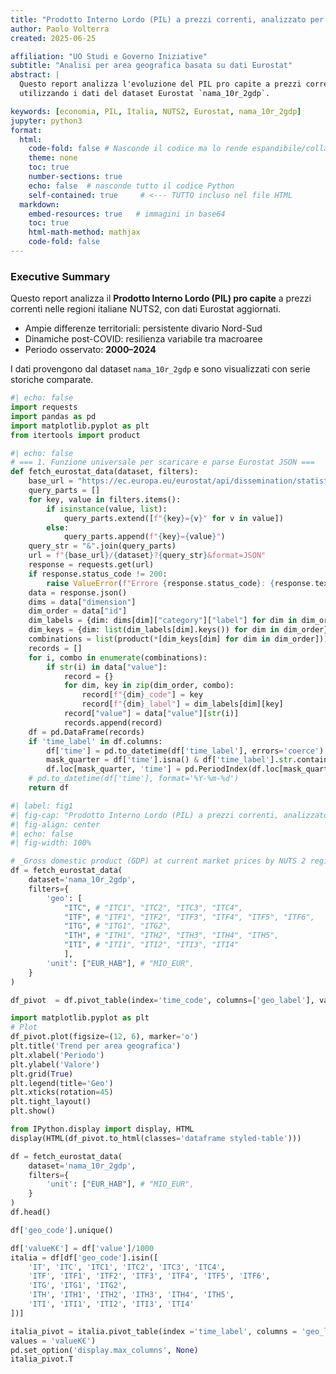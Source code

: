 ```yaml
---
title: "Prodotto Interno Lordo (PIL) a prezzi correnti, analizzato per regioni NUTS2"
author: Paolo Volterra
created: 2025-06-25

affiliation: "UO Studi e Governo Iniziative"
subtitle: "Analisi per area geografica basata su dati Eurostat"
abstract: |
  Questo report analizza l'evoluzione del PIL pro capite a prezzi correnti nelle regioni italiane NUTS2,
  utilizzando i dati del dataset Eurostat `nama_10r_2gdp`.

keywords: [economia, PIL, Italia, NUTS2, Eurostat, nama_10r_2gdp]
jupyter: python3
format:
  html:
    code-fold: false # Nasconde il codice ma lo rende espandibile/collassabile 
    theme: none
    toc: true
    number-sections: true
    echo: false  # nasconde tutto il codice Python
    self-contained: true     # <--- TUTTO incluso nel file HTML
  markdown:
    embed-resources: true   # immagini in base64
    toc: true
    html-math-method: mathjax
    code-fold: false
---
```


::: {.callout-summary}
### Executive Summary

Questo report analizza il **Prodotto Interno Lordo (PIL) pro capite** a prezzi correnti nelle regioni italiane NUTS2, con dati Eurostat aggiornati.

- Ampie differenze territoriali: persistente divario Nord-Sud
- Dinamiche post-COVID: resilienza variabile tra macroaree
- Periodo osservato: **2000–2024**

I dati provengono dal dataset `nama_10r_2gdp` e sono visualizzati con serie storiche comparate.
:::



```python
#| echo: false
import requests
import pandas as pd
import matplotlib.pyplot as plt
from itertools import product
```

```python
#| echo: false
# === 1. Funzione universale per scaricare e parse Eurostat JSON ===
def fetch_eurostat_data(dataset, filters):
    base_url = "https://ec.europa.eu/eurostat/api/dissemination/statistics/1.0/data"
    query_parts = []
    for key, value in filters.items():
        if isinstance(value, list):
            query_parts.extend([f"{key}={v}" for v in value])
        else:
            query_parts.append(f"{key}={value}")
    query_str = "&".join(query_parts)
    url = f"{base_url}/{dataset}?{query_str}&format=JSON"
    response = requests.get(url)
    if response.status_code != 200:
        raise ValueError(f"Errore {response.status_code}: {response.text}")
    data = response.json()
    dims = data["dimension"]
    dim_order = data["id"]
    dim_labels = {dim: dims[dim]["category"]["label"] for dim in dim_order}
    dim_keys = {dim: list(dim_labels[dim].keys()) for dim in dim_order}
    combinations = list(product(*[dim_keys[dim] for dim in dim_order]))
    records = []
    for i, combo in enumerate(combinations):
        if str(i) in data["value"]:
            record = {}
            for dim, key in zip(dim_order, combo):
                record[f"{dim}_code"] = key
                record[f"{dim}_label"] = dim_labels[dim][key]
            record["value"] = data["value"][str(i)]
            records.append(record)
    df = pd.DataFrame(records)
    if 'time_label' in df.columns:
        df['time'] = pd.to_datetime(df['time_label'], errors='coerce')
        mask_quarter = df['time'].isna() & df['time_label'].str.contains('Q')
        df.loc[mask_quarter, 'time'] = pd.PeriodIndex(df.loc[mask_quarter, 'time_label'], freq='Q').to_timestamp()
    # pd.to_datetime(df['time'], format='%Y-%m-%d')
    return df
```

```python
#| label: fig1
#| fig-cap: "Prodotto Interno Lordo (PIL) a prezzi correnti, analizzato per regioni NUTS2"
#| fig-align: center
#| echo: false
#| fig-width: 100%

# _Gross domestic product (GDP) at current market prices by NUTS 2 region_
df = fetch_eurostat_data(
    dataset='nama_10r_2gdp',
    filters={
        'geo': [
            "ITC", # "ITC1", "ITC2", "ITC3", "ITC4", 
            "ITF", # "ITF1", "ITF2", "ITF3", "ITF4", "ITF5", "ITF6", 
            "ITG", # "ITG1", "ITG2", 
            "ITH", # "ITH1", "ITH2", "ITH3", "ITH4", "ITH5", 
            "ITI", # "ITI1", "ITI2", "ITI3", "ITI4"
            ],
        'unit': ["EUR_HAB"], # "MIO_EUR",
    }
)

df_pivot  = df.pivot_table(index='time_code', columns=['geo_label'], values='value').sort_values(by='time_code')

import matplotlib.pyplot as plt
# Plot
df_pivot.plot(figsize=(12, 6), marker='o')
plt.title('Trend per area geografica')
plt.xlabel('Periodo')
plt.ylabel('Valore')
plt.grid(True)
plt.legend(title='Geo')
plt.xticks(rotation=45)
plt.tight_layout()
plt.show()
```

```python
from IPython.display import display, HTML
display(HTML(df_pivot.to_html(classes='dataframe styled-table')))
```



```python
df = fetch_eurostat_data(
    dataset='nama_10r_2gdp',
    filters={
        'unit': ["EUR_HAB"], # "MIO_EUR",
    }
)
df.head()
```

```python
df['geo_code'].unique()

```

```python
df['valueK€'] = df['value']/1000
italia = df[df['geo_code'].isin([
    'IT', 'ITC', 'ITC1', 'ITC2', 'ITC3', 'ITC4',
    'ITF', 'ITF1', 'ITF2', 'ITF3', 'ITF4', 'ITF5', 'ITF6',
    'ITG', 'ITG1', 'ITG2',
    'ITH', 'ITH1', 'ITH2', 'ITH3', 'ITH4', 'ITH5',
    'ITI', 'ITI1', 'ITI2', 'ITI3', 'ITI4'
])]

italia_pivot = italia.pivot_table(index ='time_label', columns = 'geo_label', 
values = 'valueK€')
pd.set_option('display.max_columns', None)
italia_pivot.T
```